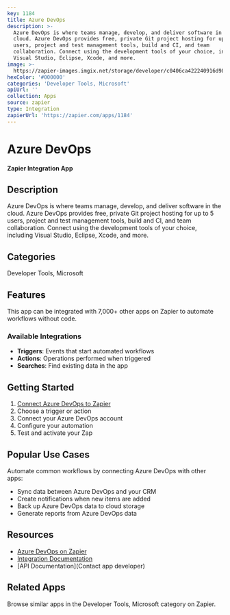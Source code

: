 ```yaml
---
key: 1184
title: Azure DevOps
description: >-
  Azure DevOps is where teams manage, develop, and deliver software in the
  cloud. Azure DevOps provides free, private Git project hosting for up to 5
  users, project and test management tools, build and CI, and team
  collaboration. Connect using the development tools of your choice, including
  Visual Studio, Eclipse, Xcode, and more.
image: >-
  https://zapier-images.imgix.net/storage/developer/c0406ca422240916d98dc61fc5acb6dc.png?auto=format%2Ccompress&ixlib=python-3.0.0&q=50
hexColor: '#000000'
categories: 'Developer Tools, Microsoft'
apiUrl: ''
collection: Apps
source: zapier
type: Integration
zapierUrl: 'https://zapier.com/apps/1184'
---
```

# Azure DevOps

**Zapier Integration App**

## Description

Azure DevOps is where teams manage, develop, and deliver software in the cloud. Azure DevOps provides free, private Git project hosting for up to 5 users, project and test management tools, build and CI, and team collaboration. Connect using the development tools of your choice, including Visual Studio, Eclipse, Xcode, and more.

## Categories

Developer Tools, Microsoft

## Features

This app can be integrated with 7,000+ other apps on Zapier to automate workflows without code.

### Available Integrations

- **Triggers**: Events that start automated workflows
- **Actions**: Operations performed when triggered
- **Searches**: Find existing data in the app

## Getting Started

1. [Connect Azure DevOps to Zapier](https://zapier.com/apps/1184)
2. Choose a trigger or action
3. Connect your Azure DevOps account
4. Configure your automation
5. Test and activate your Zap

## Popular Use Cases

Automate common workflows by connecting Azure DevOps with other apps:

- Sync data between Azure DevOps and your CRM
- Create notifications when new items are added
- Back up Azure DevOps data to cloud storage
- Generate reports from Azure DevOps data

## Resources

- [Azure DevOps on Zapier](https://zapier.com/apps/1184)
- [Integration Documentation](https://zapier.com/apps/1184/integrations)
- [API Documentation](Contact app developer)

## Related Apps

Browse similar apps in the Developer Tools, Microsoft category on Zapier.
